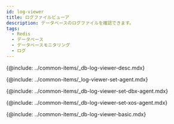 ```yaml
---
id: log-viewer
title: ログファイルビューア
description: データベースのログファイルを確認できます。
tags:
  - Redis
  - データベース
  - データベースモニタリング
  - ログ
---
```


<!-- 概要 -->

{@include: ../common-items/_db-log-viewer-desc.mdx}

<!-- 사용 설정 안내-->

{@include: ../common-items/_log-viewer-set-agent.mdx}

<!-- DBX 에이전트 -->

{@include: ../common-items/_db-log-viewer-set-dbx-agent.mdx}

<!-- XOS 에이전트 -->

{@include: ../common-items/_db-log-viewer-set-xos-agent.mdx}

<!-- 기본 화면 안내 -->

{@include: ../common-items/_db-log-viewer-basic.mdx}  
